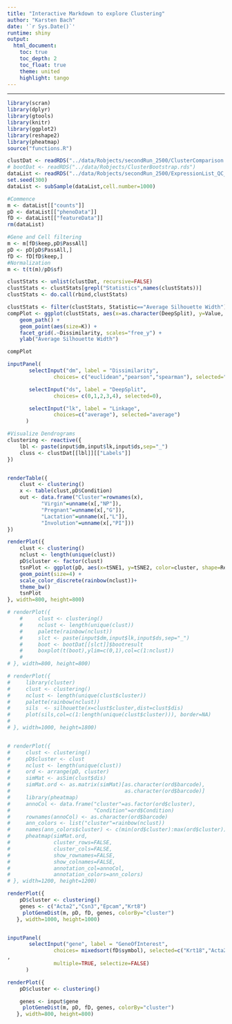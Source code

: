 ```yaml
--- 
title: "Interactive Markdown to explore Clustering"
author: "Karsten Bach"
date: '`r Sys.Date()`'
runtime: shiny
output:
  html_document:
    toc: true
    toc_depth: 2
    toc_float: true
    theme: united
    highlight: tango
---
```

***

```r
library(scran)
library(dplyr)
library(gtools)
library(knitr)
library(ggplot2)
library(reshape2)
library(pheatmap)
source("functions.R")

clustDat <- readRDS("../data/Robjects/secondRun_2500/ClusterComparison.rds") 
# bootDat <- readRDS("../data/Robjects/ClusterBootstrap.rds")
dataList <- readRDS("../data/Robjects/secondRun_2500/ExpressionList_QC_norm.rds")
set.seed(300)
dataList <- subSample(dataList,cell.number=1000)

#Commence
m <- dataList[["counts"]]
pD <- dataList[["phenoData"]]
fD <- dataList[["featureData"]]
rm(dataList)

#Gene and Cell filtering
m <- m[fD$keep,pD$PassAll]
pD <- pD[pD$PassAll,]
fD <- fD[fD$keep,]
#Normalization
m <- t(t(m)/pD$sf)

clustStats <- unlist(clustDat, recursive=FALSE)
clustStats <- clustStats[grepl("Statistics",names(clustStats))]
clustStats <- do.call(rbind,clustStats)

clustStats <- filter(clustStats, Statistic=="Average Silhouette Width")
compPlot <- ggplot(clustStats, aes(x=as.character(DeepSplit), y=Value, color=Linkage, group=Linkage)) +
    geom_path() +
    geom_point(aes(size=K)) +
    facet_grid(.~Dissimilarity, scales="free_y") +
    ylab("Average Silhouette Width") 

compPlot

inputPanel(
	   selectInput("dm", label = "Dissimilarity",
		       choices= c("euclidean","pearson","spearman"), selected="euclidean"),

	   selectInput("ds", label = "DeepSplit",
		       choices= c(0,1,2,3,4), selected=0),

	   selectInput("lk", label = "Linkage",
		       choices=c("average"), selected="average")
	  )

#Visualize Dendrograms
clustering <- reactive({
    lbl <- paste(input$dm,input$lk,input$ds,sep="_")
    cluss <- clustDat[[lbl]][["Labels"]]
})


renderTable({
    clust <- clustering()
    x <- table(clust,pD$Condition)
    out <- data.frame("Cluster"=rownames(x),
	       "Virgin"=unname(x[,"NP"]),
	       "Pregnant"=unname(x[,"G"]),
	       "Lactation"=unname(x[,"L"]),
	       "Involution"=unname(x[,"PI"]))
})

renderPlot({
    clust <- clustering()
    nclust <- length(unique(clust))
    pD$cluster <- factor(clust)
    tsnPlot <- ggplot(pD, aes(x=tSNE1, y=tSNE2, color=cluster, shape=Replicate)) +
	geom_point(size=4) +
	scale_color_discrete(rainbow(nclust))+
	theme_bw()
    tsnPlot
}, width=800, height=800)

# renderPlot({
    #     clust <- clustering()
    #     nclust <- length(unique(clust))
    #     palette(rainbow(nclust))
    #     slct <- paste(input$dm,input$lk,input$ds,sep="_")
    #     boot <- bootDat[[slct]]$bootresult
    #     boxplot(t(boot),ylim=c(0,1),col=c(1:nclust))
    # 
# }, width=800, height=800)

# renderPlot({
#     library(cluster)
#     clust <- clustering()
#     nclust <- length(unique(clust$cluster))
#     palette(rainbow(nclust))
#     sils  <- silhouette(x=clust$cluster,dist=clust$dis)
#     plot(sils,col=c(1:length(unique(clust$cluster))), border=NA)
# 
# }, width=1000, height=1800)


# renderPlot({
#     clust <- clustering()
#     pD$cluster <- clust
#     nclust <- length(unique(clust))
#     ord <- arrange(pD, cluster) 
#     simMat <- asSim(clust$dis)
#     simMat.ord <- as.matrix(simMat)[as.character(ord$barcode),
#                                     as.character(ord$barcode)]
#     library(pheatmap)
#     annoCol <- data.frame("cluster"=as.factor(ord$cluster),
#                           "Condition"=ord$Condition)
#     rownames(annoCol) <- as.character(ord$barcode)
#     ann_colors <- list("cluster"=rainbow(nclust))
#     names(ann_colors$cluster) <- c(min(ord$cluster):max(ord$cluster))
#     pheatmap(simMat.ord,
#              cluster_rows=FALSE,
#              cluster_cols=FALSE,
#              show_rownames=FALSE,
#              show_colnames=FALSE,
#              annotation_col=annoCol,
#              annotation_colors=ann_colors)
# }, width=1200, height=1200)

renderPlot({
    pD$cluster <- clustering()
    genes <- c("Acta2","Csn3","Epcam","Krt8")
	 plotGeneDist(m, pD, fD, genes, colorBy="cluster")
   }, width=1000, height=1000)


inputPanel(
	   selectInput("gene", label = "GeneOfInterest",
		       choices= mixedsort(fD$symbol), selected=c("Krt18","Acta2","Csn2","Cd74")
,
		       multiple=TRUE, selectize=FALSE)
	  )

renderPlot({
    pD$cluster <- clustering()

    genes <- input$gene
	 plotGeneDist(m, pD, fD, genes, colorBy="cluster")
   }, width=800, height=800)

```
